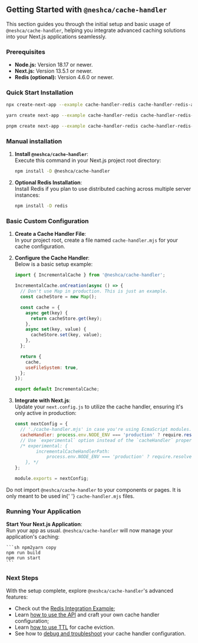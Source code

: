 
## Getting Started with `@neshca/cache-handler`

This section guides you through the initial setup and basic usage of `@neshca/cache-handler`, helping you integrate advanced caching solutions into your Next.js applications seamlessly.

### Prerequisites

- **Node.js:** Version 18.17 or newer.
- **Next.js:** Version 13.5.1 or newer.
- **Redis (optional):** Version 4.6.0 or newer.

### Quick Start Installation

```sh copy
npx create-next-app --example cache-handler-redis cache-handler-redis-app
```

```sh copy
yarn create next-app --example cache-handler-redis cache-handler-redis-app
```

```sh copy
pnpm create next-app --example cache-handler-redis cache-handler-redis-app
```

### Manual installation

1. **Install `@neshca/cache-handler`**:  
   Execute this command in your Next.js project root directory:

   ```sh npm2yarn copy
   npm install -D @neshca/cache-handler
   ```

2. **Optional Redis Installation**:  
   Install Redis if you plan to use distributed caching across multiple server instances:

   ```sh npm2yarn copy
   npm install -D redis
   ```

### Basic Custom Configuration

1. **Create a Cache Handler File**:  
   In your project root, create a file named `cache-handler.mjs` for your cache configuration.

2. **Configure the Cache Handler**:  
   Below is a basic setup example:

   ```js filename="cache-handler.mjs" copy
   import { IncrementalCache } from '@neshca/cache-handler';

   IncrementalCache.onCreation(async () => {
     // Don't use Map in production. This is just an example.
     const cacheStore = new Map();

     const cache = {
       async get(key) {
         return cacheStore.get(key);
       },
       async set(key, value) {
         cacheStore.set(key, value);
       },
     };

     return {
       cache,
       useFileSystem: true,
     };
   });

   export default IncrementalCache;
   ```

3. **Integrate with Next.js**:  
   Update your `next.config.js` to utilize the cache handler, ensuring it's only active in production:

   ```js filename="next.config.js" copy
   const nextConfig = {
     // './cache-handler.mjs' in case you're using EcmaScript modules.
     cacheHandler: process.env.NODE_ENV === 'production' ? require.resolve('./cache-handler.mjs') : undefined,
     // Use `experimental` option instead of the `cacheHandler` property when using Next.js versions from 13.5.1 to 14.0.4
     /* experimental: {
           incrementalCacheHandlerPath:
               process.env.NODE_ENV === 'production' ? require.resolve('./cache-handler.mjs') : undefined,
       }, */
   };

   module.exports = nextConfig;
   ```

<Callout type="info">
  Do not import <code>@neshca/cache-handler</code> to your components or pages. It is only meant to be used in{' '}
  <code>cache-handler.mjs</code> files.
</Callout>

### Running Your Application

**Start Your Next.js Application**:  
 Run your app as usual. `@neshca/cache-handler` will now manage your application's caching:

    ```sh npm2yarn copy
    npm run build
    npm run start
    ```

### Next Steps

With the setup complete, explore `@neshca/cache-handler`'s advanced features:

- Check out the [Redis Integration Example](/redis-stack);
- Learn [how to use the API](/configuration/on-creation) and craft your own cache handler configuration;
- Learn [how to use TTL](/configuration/ttl) for cache eviction.
- See how to [debug and troubleshoot](/troubleshooting) your cache handler configuration.

